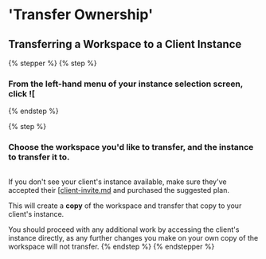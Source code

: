 # 'Transfer Ownership'

## Transferring a Workspace to a Client Instance

{% stepper %}
{% step %}
### From the left-hand menu of your instance selection screen, click ![[](<../../.gitbook/assets/CleanShot 2025-03-13 at 16.05.37.png>)


{% endstep %}

{% step %}
### Choose the workspace you'd like to transfer, and the instance to transfer it to.

<figure><img src="../..//assets/CleanShot 2025-03-13 at 16.07.20.png" alt="" /><figcaption></figcaption></figure>

<Info>

If you don't see your client's instance available, make sure they've accepted their [[client-invite.md](client-invite.md "mention") and purchased the suggested plan.

</Info>

This will create a **copy** of the workspace and transfer that copy to your client's instance.

You should proceed with any additional work by accessing the client's instance directly, as any further changes you make on your own copy of the workspace will not transfer.
{% endstep %}
{% endstepper %}


